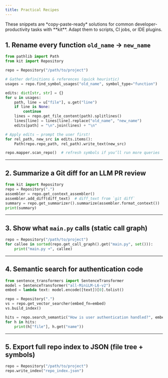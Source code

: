 ```yaml
---
title: Practical Recipes
---
```


<Aside type="note">
These snippets are *copy-paste-ready* solutions for common developer-productivity tasks with **kit**. Adapt them to scripts, CI jobs, or IDE plugins.
</Aside>

## 1. Rename every function `old_name` → `new_name`

```python
from pathlib import Path
from kit import Repository

repo = Repository("/path/to/project")

# Gather definitions & references (quick heuristic)
usages = repo.find_symbol_usages("old_name", symbol_type="function")

edits: dict[str, str] = {}
for u in usages:
    path, line = u["file"], u.get("line")
    if line is None:
        continue
    lines = repo.get_file_content(path).splitlines()
    lines[line] = lines[line].replace("old_name", "new_name")
    edits[path] = "\n".join(lines) + "\n"

# Apply edits – prompt the user first!
for rel_path, new_src in edits.items():
    Path(repo.repo_path, rel_path).write_text(new_src)

repo.mapper.scan_repo()  # refresh symbols if you’ll run more queries
```

<hr />

## 2. Summarize a Git diff for an LLM PR review

```python
from kit import Repository
repo = Repository(".")
assembler = repo.get_context_assembler()
assembler.add_diff(diff_text)  # diff_text from `git diff`
summary = repo.get_summarizer().summarize(assembler.format_context())
print(summary)
```

<hr />

## 3. Show what `main.py` calls (static call graph)

```python
repo = Repository("/path/to/project")
for callee in sorted(repo.get_call_graph().get("main.py", set())):
    print("main.py ➜", callee)
```

<hr />

## 4. Semantic search for authentication code

```python
from sentence_transformers import SentenceTransformer
model = SentenceTransformer("all-MiniLM-L6-v2")
embed = lambda text: model.encode([text])[0].tolist()

repo = Repository(".")
vs = repo.get_vector_searcher(embed_fn=embed)
vs.build_index()

hits = repo.search_semantic("How is user authentication handled?", embed_fn=embed)
for h in hits:
    print(h["file"], h.get("name"))
```

<hr />

## 5. Export full repo index to JSON (file tree + symbols)

```python
repo = Repository("/path/to/project")
repo.write_index("repo_index.json")

